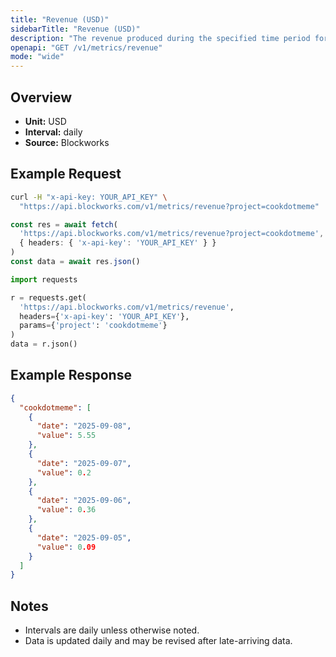 ```yaml
---
title: "Revenue (USD)"
sidebarTitle: "Revenue (USD)"
description: "The revenue produced during the specified time period for given project."
openapi: "GET /v1/metrics/revenue"
mode: "wide"
---
```


## Overview

- **Unit:** USD
- **Interval:** daily
- **Source:** Blockworks

## Example Request

<CodeGroup>

```bash cURL
curl -H "x-api-key: YOUR_API_KEY" \
  "https://api.blockworks.com/v1/metrics/revenue?project=cookdotmeme"
```

```typescript TypeScript
const res = await fetch(
  'https://api.blockworks.com/v1/metrics/revenue?project=cookdotmeme',
  { headers: { 'x-api-key': 'YOUR_API_KEY' } }
)
const data = await res.json()
```

```python Python
import requests

r = requests.get(
  'https://api.blockworks.com/v1/metrics/revenue',
  headers={'x-api-key': 'YOUR_API_KEY'},
  params={'project': 'cookdotmeme'}
)
data = r.json()
```

</CodeGroup>

## Example Response

```json
{
  "cookdotmeme": [
    {
      "date": "2025-09-08",
      "value": 5.55
    },
    {
      "date": "2025-09-07",
      "value": 0.2
    },
    {
      "date": "2025-09-06",
      "value": 0.36
    },
    {
      "date": "2025-09-05",
      "value": 0.09
    }
  ]
}
```

## Notes
- Intervals are daily unless otherwise noted.
- Data is updated daily and may be revised after late-arriving data.